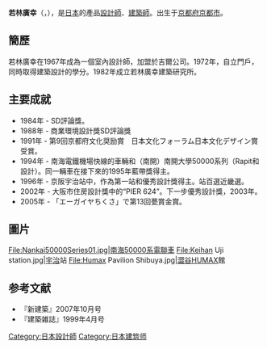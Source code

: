 {{blpunsourced|time=2014-12-09T12:56:59+00:00}}
{{roughtranslation|time=2014-12-09T12:56:59+00:00}}
'''若林廣幸'''（{{lang-ja|若林 広幸}}，{{bd|1949年|||}}），是[[日本|日本]]的產品[[設計師|設計師]]、[[建築師|建築師]]。出生于[[京都府|京都府]][[京都市|京都市]]。

==簡歷==
若林廣幸在1967年成為一個室內設計師，加盟於吉爾公司。1972年，自立門戶，同時取得建築設計的學分。1982年成立若林廣幸建築研究所。

== 主要成就 ==
* 1984年 - SD評論獎。
* 1988年 - 商業環境設計獎SD評論獎
* 1991年 - 第9回京都府文化奨励賞　日本文化フォーラム日本文化デザイン賞受賞。
* 1994年 - 南海電鐵機場快線的車輛和（南開）南開大學50000系列（Rapit和設計）。同一輛車在接下來的1995年藍帶獎得主。
* 1996年 - 京阪宇治站中，作為第一站和優秀設計獎得主。站百選近畿選。
* 2002年 - 大阪市住房設計獎中的“PIER 624”。下一步優秀設計獎，2003年。
* 2005年 - 「エーガイヤちくさ」で第13回甍賞金賞。

==圖片==
<gallery>
File:Nankai50000Series01.jpg|[[南海50000系電聯車|南海50000系電聯車]]
File:Keihan Uji station.jpg|[[宇治|宇治]]站
File:Humax Pavilion Shibuya.jpg|[[澀谷|澀谷]]HUMAX館
</gallery>

== 参考文献　==
* 『新建築』2007年10月号
* 『建築雑誌』1999年4月号

{{Authority control}}
{{DEFAULTSORT:Wakabayashi Hiroyuki}}
[[Category:日本設計師|Category:日本設計師]]
[[Category:日本建筑师|Category:日本建筑师]]